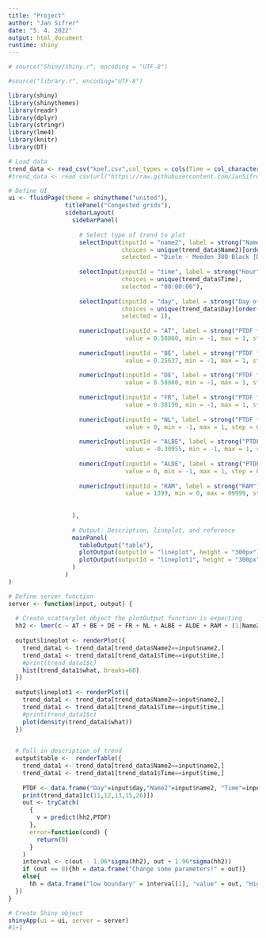 ```yaml
---
title: "Project"
author: "Jan Sifrer"
date: "5. 4. 2022"
output: html_document
runtime: shiny
---
```


```r
# source("Shiny/shiny.r", encoding = "UTF-8")

#source("library.r", encoding="UTF-8")

library(shiny)
library(shinythemes)
library(readr)
library(dplyr)
library(stringr)
library(lme4)
library(knitr)
library(DT)

# Load data
trend_data <- read_csv("koef.csv",col_types = cols(Time = col_character()))
#trend_data <- read_csv(url("https://raw.githubusercontent.com/JanSifrer/GEN-I-4-Analiza-zamasenosti-omrezja/main/koef.csv"),col_types = cols(Time = col_character()))

# Define UI
ui <- fluidPage(theme = shinytheme("united"),
                titlePanel("Congested grids"),
                sidebarLayout(
                  sidebarPanel(
                    
                    # Select type of trend to plot
                    selectInput(inputId = "name2", label = strong("Name of Grid"),
                                choices = unique(trend_data$Name2)[order(unique(trend_data$Name2))],
                                selected = "Diele - Meeden 380 Black [DIR] [DE]"),
                    
                    selectInput(inputId = "time", label = strong("Hour"),
                                choices = unique(trend_data$Time),
                                selected = "00:00:00"),
                    
                    selectInput(inputId = "day", label = strong("Day of the week"),
                                choices = unique(trend_data$Day)[order(unique(trend_data$Day))],
                                selected = 1),
                    
                    numericInput(inputId = "AT", label = strong("PTDF for AT"),
                                 value = 0.58860, min = -1, max = 1, step = 0.00001),
                    
                    numericInput(inputId = "BE", label = strong("PTDF for BE"),
                                 value = 0.25637, min = -1, max = 1, step = 0.00001),
                    
                    numericInput(inputId = "DE", label = strong("PTDF for DE"),
                                 value = 0.58860, min = -1, max = 1, step = 0.00001),
                    
                    numericInput(inputId = "FR", label = strong("PTDF for FR"),
                                 value = 0.38150, min = -1, max = 1, step = 0.00001),
                    
                    numericInput(inputId = "NL", label = strong("PTDF for NL"),
                                 value = 0, min = -1, max = 1, step = 0.00001),
                    
                    numericInput(inputId = "ALBE", label = strong("PTDF for ALBE"),
                                 value = -0.30955, min = -1, max = 1, step = 0.00001),
                    
                    numericInput(inputId = "ALDE", label = strong("PTDF for ALDE"),
                                 value = 0, min = -1, max = 1, step = 0.00001),
                    
                    numericInput(inputId = "RAM", label = strong("RAM"),
                                 value = 1399, min = 0, max = 99999, step = 0.01),
                    
                    
                  ),
                  
                  # Output: Description, lineplot, and reference
                  mainPanel(
                    tableOutput("table"),
                    plotOutput(outputId = "lineplot", height = "300px"),
                    plotOutput(outputId = "lineplot1", height = "300px")
                  )
                )
)

# Define server function
server <- function(input, output) {
  
  # Create scatterplot object the plotOutput function is expecting
  hh2 <- lmer(c ~ AT + BE + DE + FR + NL + ALBE + ALDE + RAM + (1|Name2/Day) + (1|Name2/Time), data = trend_data)
  
  output$lineplot <- renderPlot({
    trend_data1 <- trend_data[trend_data$Name2==input$name2,]
    trend_data1 <- trend_data1[trend_data1$Time==input$time,]
    #print(trend_data1$c)
    hist(trend_data1$what, breaks=60)
  })
  
  output$lineplot1 <- renderPlot({
    trend_data1 <- trend_data[trend_data$Name2==input$name2,]
    trend_data1 <- trend_data1[trend_data1$Time==input$time,]
    #print(trend_data1$c)
    plot(density(trend_data1$what))
  })

  
  # Pull in description of trend
  output$table <-  renderTable({
    trend_data1 <- trend_data[trend_data$Name2==input$name2,]
    trend_data1 <- trend_data1[trend_data1$Time==input$time,]
    
    PTDF <- data.frame("Day"=input$day,"Name2"=input$name2, "Time"=input$time, "AT"=input$AT, "BE"=input$BE, "DE"=input$DE, "FR"=input$FR, "NL"=input$NL, "ALBE"=input$ALBE, "ALDE"=input$ALDE, "RAM"=input$RAM)
    print(trend_data1[c(11,12,13,15,26)])
    out <- tryCatch(
      {
        v = predict(hh2,PTDF)
      },
      error=function(cond) {
        return(0)
      }
    )
    interval <- c(out - 1.96*sigma(hh2), out + 1.96*sigma(hh2))
    if (out == 0){hh = data.frame("Change some parameters!" = out)}
    else{
      hh = data.frame("low boundary" = interval[1], "value" = out, "High boundary" = interval[2], "RAM" = input$RAM, "Difference" = input$RAM - out, "Probability" = (sum(trend_data1$congested))/dim(trend_data1)[1])}
  })
}
```

```r
# Create Shiny object
shinyApp(ui = ui, server = server)
#1+1
```
